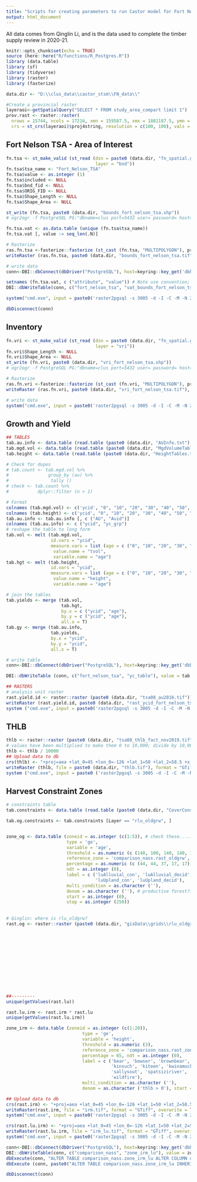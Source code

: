 ```yaml
---
title: "Scripts for creating parameters to run Castor model for Fort Nelson timber supply area for comparison to SELES/STSM"
output: html_document
---
```


All data comes from Qinglin Li, and is the data used to complete the timber supply review in 2020-21.


```r
knitr::opts_chunk$set(echo = TRUE)
source (here::here("R/functions/R_Postgres.R"))
library (data.table)
library (sf)
library (tidyverse)
library (raster)
library (fasterize)

data.dir <- "D:\\clus_data\\castor_stsm\\FN_data\\"

#Create a provincial raster
layeraoi<-getSpatialQuery("SELECT * FROM study_area_compart limit 1")
prov.rast <- raster::raster(
  nrows = 15744, ncols = 17216, xmn = 159587.5, xmx = 1881187.5, ymn = 173787.5, ymx = 1748187.5, 
  crs = st_crs(layeraoi)$proj4string, resolution = c(100, 100), vals = 0)
```

## Fort Nelson TSA - Area of Interest
```r

fn.tsa <- st_make_valid (st_read (dsn = paste0 (data.dir, "fn_spatial.gdb"),
                                  layer = "bnd"))
fn.tsa$tsa_name <- "Fort_Nelson_TSA"
fn.tsa$value <- as.integer (1)
fn.tsa$included <- NULL
fn.tsa$bnd_fid <- NULL
fn.tsa$ORIG_FID <- NULL
fn.tsa$Shape_Length <- NULL
fn.tsa$Shape_Area <- NULL

st_write (fn.tsa, paste0 (data.dir, "bounds_fort_nelson_tsa.shp"))
# ogr2ogr -f PostgreSQL PG:"dbname=clus port=5432 user= password= host=" SCHEMA=fort_nelson_tsa D:\clus_data\castor_stsm\FN_data\bounds_fort_nelson_tsa.shp bounds_fort_nelson_tsa -a_srs EPSG:3005 -progress --config PG_USE_COPY YES -nlt PROMOTE_TO_MULTI -lco 

fn.tsa.vat <- as.data.table (unique (fn.tsa$tsa_name))
fn.tsa.vat [, value := seq_len(.N)]

# Rasterize 
ras.fn.tsa <-fasterize::fasterize (st_cast (fn.tsa, "MULTIPOLYGON"), prov.rast, field = "value")
writeRaster (ras.fn.tsa, paste0 (data.dir, "bounds_fort_nelson_tsa.tif"), overwrite = T)

# write data
conn<-DBI::dbConnect(dbDriver("PostgreSQL"), host=keyring::key_get('dbhost', keyring = 'postgreSQL'), dbname = keyring::key_get('dbname', keyring = 'postgreSQL'), port='5432' ,user=keyring::key_get('dbuser', keyring = 'postgreSQL') ,password= keyring::key_get('dbpass', keyring = 'postgreSQL'))

setnames (fn.tsa.vat, c ("attribute", "value")) # Note use convention; always name these value and attribute
DBI::dbWriteTable(conn, c("fort_nelson_tsa", "vat_bounds_fort_nelson_tsa"), value = fn.tsa.vat, row.names = FALSE, overwrite = TRUE)

system("cmd.exe", input = paste0('raster2pgsql -s 3005 -d -I -C -M -N 2147483648  ', data.dir, 'bounds_fort_nelson_tsa.tif -t 100x100 fort_nelson_tsa.rast_bounds_fort_nelson_tsa | psql postgres://', keyring::key_get('dbuser', keyring = 'postgreSQL'), ':', keyring::key_get('dbpass', keyring = 'postgreSQL'), '@', keyring::key_get('dbhost', keyring = 'postgreSQL'), ':5432/clus'), show.output.on.console = FALSE, invisible = TRUE)

dbDisconnect(conn)
```

## Inventory

```r

fn.vri <- st_make_valid (st_read (dsn = paste0 (data.dir, "fn_spatial.gdb"),
                                  layer = "vri"))
fn.vri$Shape_Length <- NULL
fn.vri$Shape_Area <- NULL
st_write (fn.vri, paste0 (data.dir, "vri_fort_nelson_tsa.shp"))
# ogr2ogr -f PostgreSQL PG:"dbname=clus port=5432 user= password= host=" SCHEMA=fort_nelson_tsa D:\clus_data\castor_stsm\FN_data\vri_fort_nelson_tsa.shp vri_fort_nelson_tsa -a_srs EPSG:3005 -progress --config PG_USE_COPY YES -nlt PROMOTE_TO_MULTI -lco 

# Rasterize 
ras.fn.vri <-fasterize::fasterize (st_cast (fn.vri, "MULTIPOLYGON"), prov.rast, field = "vri_fid")
writeRaster (ras.fn.vri, paste0 (data.dir, "vri_fort_nelson_tsa.tif"), overwrite = T)

# write data
system("cmd.exe", input = paste0('raster2pgsql -s 3005 -d -I -C -M -N 2147483648  ', data.dir, 'vri_fort_nelson_tsa.tif -t 100x100 fort_nelson_tsa.rast_vri_id_fort_nelson_tsa | psql postgres://', keyring::key_get('dbuser', keyring = 'postgreSQL'), ':', keyring::key_get('dbpass', keyring = 'postgreSQL'), '@', keyring::key_get('dbhost', keyring = 'postgreSQL'), ':5432/clus'), show.output.on.console = FALSE, invisible = TRUE)

```

## Growth and Yield

```r
## TABLES
tab.au.info <- data.table (read.table (paste0 (data.dir, "AUInfo.txt"), header = T, sep = '\t'))
tab.mgd.vol <- data.table (read.table (paste0 (data.dir, "MgdVolumeTables.txt"), header = T, sep = '\t')) # use this for both 'natural' and 'managed' stands 
tab.height <- data.table (read.table (paste0 (data.dir, "HeightTables.txt"), header = T, sep = '\t'))

# Check for dupes 
# tab.count <- tab.mgd.vol %>%
#               group_by (au) %>%
#                tally ()
# check <- tab.count %>%
#           dplyr::filter (n > 1)

# Format
colnames (tab.mgd.vol) <- c('ycid', "0", "10", "20", "30", "40", "50", "60", "70", "80", "90", "100", "110", "120", "130", "140", "150", "160", "170", "180", "190", "200", "210", "220", "230", "240", "250", "260", "270", "280", "290", "300")
colnames (tab.height) <- c('ycid', "0", "10", "20", "30", "40", "50", "60", "70", "80", "90", "100", "110", "120", "130", "140", "150", "160", "170", "180", "190", "200", "210", "220", "230", "240", "250", "260", "270", "280", "290", "300")
tab.au.info <- tab.au.info [, c ("AU", "Auid")]
colnames (tab.au.info) <- c ("ycid", "yc_grp")
# reshape the table to long form
tab.vol <- melt (tab.mgd.vol, 
                 id.vars = "ycid",
                 measure.vars = list (age = c ("0", "10", "20", "30", "40", "50", "60", "70", "80", "90", "100", "110", "120", "130", "140", "150", "160", "170", "180", "190", "200", "210", "220", "230", "240", "250", "260", "270", "280", "290", "300")),
                  value.name = "tvol",
                  variable.name = "age")
tab.hgt <- melt (tab.height, 
                 id.vars = "ycid",
                 measure.vars = list (age = c ("0", "10", "20", "30", "40", "50", "60", "70", "80", "90", "100", "110", "120", "130", "140", "150", "160", "170", "180", "190", "200", "210", "220", "230", "240", "250", "260", "270", "280", "290", "300")),
                  value.name = "height",
                  variable.name = "age")

# join the tables
tab.yields <- merge (tab.vol,
                     tab.hgt, 
                     by.x = c ("ycid", "age"),
                     by.y = c ("ycid", "age"),
                     all.x = T)
tab.gy <- merge (tab.au.info,
                 tab.yields, 
                 by.x = "ycid",
                 by.y = "ycid",
                 all.x = T)

# write table
conn<-DBI::dbConnect(dbDriver("PostgreSQL"), host=keyring::key_get('dbhost', keyring = 'postgreSQL'), dbname = keyring::key_get('dbname', keyring = 'postgreSQL'), port='5432' ,user=keyring::key_get('dbuser', keyring = 'postgreSQL') ,password= keyring::key_get('dbpass', keyring = 'postgreSQL'))

DBI::dbWriteTable (conn, c("fort_nelson_tsa", "yc_table"), value = tab.gy, row.names = FALSE, overwrite = TRUE)

## RASTERS
# analysis unit raster
rast.yield.id <- raster::raster (paste0 (data.dir, "tsa08_au2016.tif")) 
writeRaster (rast.yield.id, paste0 (data.dir, "rast_ycid_fort_nelson_tsa.tif"), overwrite = T)
system ("cmd.exe", input = paste0('raster2pgsql -s 3005 -d -I -C -M -N 2147483648  ', data.dir, 'rast_ycid_fort_nelson_tsa.tif -t 100x100 fort_nelson_tsa.rast_ycid_fort_nelson_tsa | psql postgres://', keyring::key_get('dbuser', keyring = 'postgreSQL'), ':', keyring::key_get('dbpass', keyring = 'postgreSQL'), '@', keyring::key_get('dbhost', keyring = 'postgreSQL'), ':5432/clus'), show.output.on.console = FALSE, invisible = TRUE)

```


## THLB
```r

thlb <- raster::raster (paste0 (data.dir, "tsa08_thlb_fact_nov2019.tif")) 
# values have been multiplied to make them 0 to 10,000; divide by 10,000 to make it a value 0 to 1
thlb <- thlb / 10000
## Upload data to db
crs(thlb) <- "+proj=aea +lat_0=45 +lon_0=-126 +lat_1=50 +lat_2=58.5 +x_0=1000000 +y_0=0 +datum=NAD83 +units=m +no_defs"
writeRaster (thlb, file = paste0 (data.dir, "thlb.tif"), format = "GTiff", overwrite = TRUE)
system ("cmd.exe", input = paste0 ('raster2pgsql -s 3005 -d -I -C -M -N 2147483648  ', data.dir, 'thlb.tif -t 100x100 fort_nelson_tsa.rast_thlb | psql postgres://', keyring::key_get('dbuser', keyring = 'postgreSQL'), ':', keyring::key_get('dbpass', keyring = 'postgreSQL'), '@', keyring::key_get('dbhost', keyring = 'postgreSQL'), ':5432/clus'), show.output.on.console = FALSE, invisible = TRUE)

```



## Harvest Constraint Zones

```r

# constraints table
tab.constraints <- data.table (read.table (paste0 (data.dir, "CoverConstraints.txt"), header = T, sep = '\t'))

tab.og.constraints <- tab.constraints [Layer == "rlu_oldgrw", ]


zone_og <- data.table (zoneid = as.integer (c(1:5)), # check these.....
                       type = 'ge',
                       variable = 'age', 
                       threshold = as.numeric (c (140, 100, 140, 140, 100)), 
                       reference_zone = 'comparison_nass.rast_oldgrw', 
                       percentage = as.numeric (c (44, 44, 37, 17, 17)), 
                       ndt = as.integer (0), 
                       label = c ('luAlluvial_con', 'luAlluvial_decid', 'luMountains',
                                  'luUpland_con', 'luUpland_decid'), 
                       multi_condition = as.character (''), 
                       denom = as.character (''), # productive forest????
                       start = as.integer (0), 
                       stop = as.integer (250))
  
  
# Qinglin: where is rlu_oldgrw?
rast.og <- raster::raster (paste0 (data.dir, "gisData\\grids\\rlu_oldgrw.tif")) # ???













##---------
unique(getValues(rast.lu))

rast.lu.irm <- rast.irm * rast.lu
unique(getValues(rast.lu.irm))

zone_irm <- data.table (zoneid = as.integer (c(1:20)), 
                             type = 'ge',
                             variable = 'height', 
                             threshold = as.numeric (3), 
                             reference_zone = 'comparison_nass.rast_zone_irm_lu', 
                             percentage = 65, ndt = as.integer (0), 
                             label = c ('bear', 'bowser', 'brownbear', 'cambriaicefield', 'craven', 'greenvillekalum',
                                        'kinsuch', 'kiteen', 'kwinamuck', 'madely', 'muskaboo', 'nassriverkalum', 'oweegee',
                                        'sallysout', 'spatsiziriver', 'taylordamdochax', 'tchitin', 'tintina', 'white',
                                        'wildfire'), 
                             multi_condition = as.character (''), 
                             denom = as.character ('thlb > 0'), start = as.integer (0), stop = as.integer (0))

## Upload data to db
crs(rast.irm) <- "+proj=aea +lat_0=45 +lon_0=-126 +lat_1=50 +lat_2=58.5 +x_0=1000000 +y_0=0 +datum=NAD83 +units=m +no_defs"
writeRaster(rast.irm, file = "irm.tif", format = "GTiff", overwrite = TRUE)
system("cmd.exe", input = paste0('raster2pgsql -s 3005 -d -I -C -M -N 2147483648  ', here::here(), '/R/params/irm.tif -t 100x100 comparison_nass.rast_zone_irm | psql postgres://', keyring::key_get('dbuser', keyring = 'postgreSQL'), ':', keyring::key_get('dbpass', keyring = 'postgreSQL'), '@', keyring::key_get('dbhost', keyring = 'postgreSQL'), ':5432/clus'), show.output.on.console = FALSE, invisible = TRUE)

crs(rast.lu.irm) <- "+proj=aea +lat_0=45 +lon_0=-126 +lat_1=50 +lat_2=58.5 +x_0=1000000 +y_0=0 +datum=NAD83 +units=m +no_defs"
writeRaster(rast.lu.irm, file = "irm_lu.tif", format = "GTiff", overwrite = TRUE)
system("cmd.exe", input = paste0('raster2pgsql -s 3005 -d -I -C -M -N 2147483648  ', here::here(), '/R/params/irm_lu.tif -t 100x100 comparison_nass.rast_zone_irm_lu | psql postgres://', keyring::key_get('dbuser', keyring = 'postgreSQL'), ':', keyring::key_get('dbpass', keyring = 'postgreSQL'), '@', keyring::key_get('dbhost', keyring = 'postgreSQL'), ':5432/clus'), show.output.on.console = FALSE, invisible = TRUE)

conn<-DBI::dbConnect(dbDriver("PostgreSQL"), host=keyring::key_get('dbhost', keyring = 'postgreSQL'), dbname = keyring::key_get('dbname', keyring = 'postgreSQL'), port='5432' ,user=keyring::key_get('dbuser', keyring = 'postgreSQL') ,password= keyring::key_get('dbpass', keyring = 'postgreSQL'))
DBI::dbWriteTable(conn, c("comparison_nass", "zone_irm_lu"), value = zone_irm, row.names = FALSE, overwrite = TRUE) 
dbExecute(conn, "ALTER TABLE comparison_nass.zone_irm_lu ALTER COLUMN denom TYPE VARCHAR;")
dbExecute (conn, paste0("ALTER TABLE comparison_nass.zone_irm_lu INHERIT comparison_nass.zone_constraints_nass"))

dbDisconnect(conn)

```




